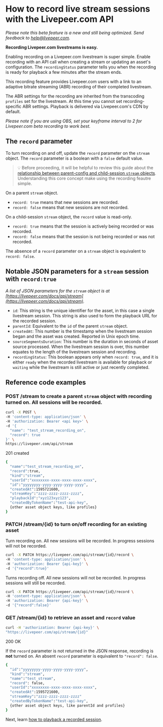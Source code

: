 
<DocsLayout title="How to record live stream sessions - Livepeer.com" description="How to record live stream sessions">

# How to record live stream sessions with the Livepeer.com API

_Please note this beta feature is a new and still being optimized. Send feedback
to help@livepeer.com._

**Recording Livepeer.com livestreams is easy.**

Enabling recording on a Livepeer.com livestream is super simple. Enable
recording with an API call when creating a stream or updating an asset's
configuration. The `recordingStatus` parameter tells you when the recording is
ready for playback a few minutes after the stream ends.

This recording feature provides Livepeer.com users with a link to an adaptive
bitrate streaming (ABR) recording of their completed livestream.

The ABR settings for the recording are inherited from the transcoding `profiles`
set for the livestream. At this time you cannot set recording-specific ABR
settings. Playback is delivered via Livepeer.com's CDN by default.

_Please note if you are using OBS, set your keyframe interval to 2 for
Livepeer.com beta recording to work best._

## The `record` parameter

To turn recording on and off, update the `record` parameter on the `stream`
object. The `record` parameter is a boolean with a `false` default value.

> 💡 Before proceeding, it will be helpful to review this guide about the
> [relationship between parent-config and child-session `stream` objects](/docs/guides/api/parent-streams-and-sessions).
> Understanding this core concept make using the recording feautre simple.

On a parent `stream` object.

- `record: true` means that new sessions are recorded.
- `record: false` means that new sessions are not recorded.

On a child-session `stream` object, the `record` value is read-only.

- `record: true` means that the session is actively being recorded or was
  recorded.
- `record: false` means that the session is not being recorded or was not
  recorded.

The absence of a `record` parameter on a `stream` object is equivalent to
`record: false`.

## Notable JSON parameters for a `stream` session with `record:true`

_A list of JSON parameters for the `stream` object is at
[https://livepeer.com/docs/api/stream](https://livepeer.com/docs/api/stream)._

- `id`: This string is the unique identifier for the asset, in this case a
  single livestream session. This string is also used to form the playback URL
  for the recorded session.
- `parentId`: Equivalent to the `id` of the parent `stream` object.
- `createdAt`: This number is the timestamp when the livestream session began
  and the asset was created. Reported in Unix epoch time.
- `sourceSegmentsDuration`: This number is the duration in seconds of asset
  source processed. When the livestream session is over, this number equates to
  the length of the livestream session and recording.
- `recordingStatus`: This boolean appears only when `record: true`, and it is
  either `ready` when the recorded livestream is available for playback or
  `waiting` while the livestream is still active or just recently completed.

## Reference code examples

### POST /stream to create a parent `stream` object with recording turned on. All sessions will be recorded.

```bash
curl -X POST \
-H 'content-type: application/json' \
-H 'authorization: Bearer <api key>' \
-d '{
  "name": "test_stream_recording_on",
  "record": true
}' \
https://livepeer.com/api/stream
```

201 created

```bash
{
  "name":"test_stream_recording_on",
  "record":true,
  "kind":"stream",
  "userId":"xxxxxxxx-xxxx-xxxx-xxxx-xxxx",
  "id":"yyyyyyyy-yyyy-yyyy-yyyy-yyyy",
  "createdAt":1595721600,
  "streamKey":"zzzz-zzzz-zzzz-zzzz",
  "playbackId":"xyz123xyz123",
  "createdByTokenName":"test-api-key",
  {other asset object keys, like profiles}
}
```

### PATCH /stream/{id} to turn on/off recording for an existing asset

Turn recording on. All new sessions will be recorded. In progress sessions will
not be recorded.

```bash
curl -X PATCH https://livepeer.com/api/stream/{id}/record \
-H 'content-type: application/json' \
-H 'authorization: Bearer {api-key}' \
-d '{"record":true}'
```

Turns recording off. All new sessions will not be recorded. In progress sessions
will still be recorded.

```bash
curl -X PATCH https://livepeer.com/api/stream/{id}/record \
-H 'content-type: application/json' \
-H 'authorization: Bearer {api-key}' \
-d '{"record":false}'
```

### GET /stream/{id} to retrieve an asset and `record` value

```bash
curl -H 'authorization: Bearer {api-key}' \
"https://livepeer.com/api/stream/{id}"
```

200 OK

If the `record` parameter is not returned in the JSON response, recording is
**not** turned on. An absent `record` parameter is equivalent to
`"record": false`.

```bash
{
  "id":"yyyyyyyy-yyyy-yyyy-yyyy-yyyy",
  "kind":"stream",
  "name":"test_stream",
  "record": false,
  "userId":"xxxxxxxx-xxxx-xxxx-xxxx-xxxx",
  "createdAt":1595721600,
  "streamKey":"zzzz-zzzz-zzzz-zzzz"
  "createdByTokenName":"test-api-key",
  {other asset object keys, like parentId and profiles}
}
```

Next, learn
[how to playback a recorded session](/docs/guides/api/playback-recording).

</DocsLayout>

